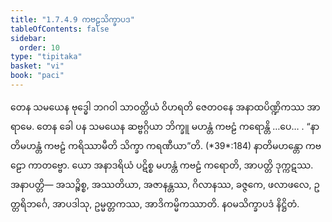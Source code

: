 ```yaml
---
title: "1.7.4.9 ကဗဠသိက္ခာပဒ"
tableOfContents: false
sidebar:
  order: 10
type: "tipitaka"
basket: "vi"
book: "paci"
---
```



<DynamicBreadcrumb />

<Division number="615" book="paci">

<Paragraph number="1879" book="paci">
တေန သမယေန ဗုဒ္ဓေါ ဘဂဝါ သာဝတ္ထိယံ ဝိဟရတိ ဇေတဝနေ အနာထပိဏ္ဍိကဿ အာရာမေ. တေန ခေါ ပန သမယေန ဆဗ္ဗဂ္ဂိယာ ဘိက္ခူ မဟန္တံ ကဗဠံ ကရောန္တိ …ပေ… .
</Paragraph>

<Paragraph number="1880" book="paci">
<Emphasis>“နာတိမဟန္တံ ကဗဠံ ကရိဿာမီတိ သိက္ခာ ကရဏီယာ”</Emphasis>တိ. (*39*:<Emphasis>184</Emphasis>)
</Paragraph>

<Paragraph number="1881" book="paci">
နာတိမဟန္တော ကဗဠော ကာတဗ္ဗော. ယော အနာဒရိယံ ပဋိစ္စ မဟန္တံ ကဗဠံ ကရောတိ, အာပတ္တိ ဒုက္ကဋဿ.
</Paragraph>

<Paragraph number="1882" book="paci">
အနာပတ္တိ— အသဉ္စိစ္စ, အဿတိယာ, အဇာနန္တဿ, ဂိလာနဿ, ခဇ္ဇကေ, ဖလာဖလေ, ဥတ္တရိဘင်္ဂေ, အာပဒါသု, ဥမ္မတ္တကဿ, အာဒိကမ္မိကဿာတိ.

</Paragraph>
</Division>

<Paragraph number="1883" type="center" book="paci">
နဝမသိက္ခာပဒံ နိဋ္ဌိတံ.
</Paragraph>